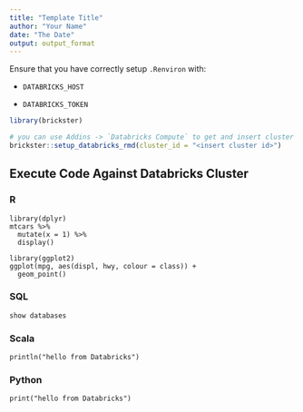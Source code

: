 ```yaml
---
title: "Template Title"
author: "Your Name"
date: "The Date"
output: output_format
---
```


Ensure that you have correctly setup `.Renviron` with:

-   `DATABRICKS_HOST`

-   `DATABRICKS_TOKEN`

```r
library(brickster)

# you can use Addins -> `Databricks Compute` to get and insert cluster ID
brickster::setup_databricks_rmd(cluster_id = "<insert cluster id>")
```

## Execute Code Against Databricks Cluster

### R

```databricks_r
library(dplyr)
mtcars %>%
  mutate(x = 1) %>%
  display()
```

```databricks_r
library(ggplot2)
ggplot(mpg, aes(displ, hwy, colour = class)) + 
  geom_point()
```

### SQL

```databricks_sql
show databases
```

### Scala

```databricks_scala
println("hello from Databricks")
```

### Python

```databricks_py
print("hello from Databricks")

```
